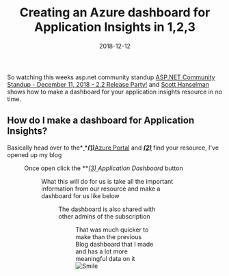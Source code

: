 ﻿---
title: 'Creating an Azure dashboard for Application Insights in 1,2,3'
date: 2018-12-12
tags: ['Azure', 'Monitoring', 'Dashboards', 'Application Insights']
draft: false
summary: 'So watching this weeks asp.net community standup ASP.NET Community Standup - December 11, 2018 - 2.2 Release Party! and Scott Hanselman shows how to make a dashboard for your application insights resource in no time.'
---


So watching this weeks asp.net community standup [ASP.NET Community Standup - December 11, 2018 - 2.2 Release Party!](https://go.beeming.net/2rz4JNy "ASP.NET Community Standup - December 11, 2018 - 2.2 Release Party!") and [Scott Hanselman](https://go.beeming.net/2zW28S9) shows how to make a dashboard for your application insights resource in no time.

## How do I make a dashboard for Application Insights?

Basically head over to the*<u> </u>****<u>(1)</u>***[Azure Portal](https://go.beeming.net/2SGDvjt) and ***<u>(2)</u>*** find your resource, I've opened up my blog

<Figure key="/images/fe2bfec3abb049649e6bc00d464fbe26.png" src="/images/fe2bfec3abb049649e6bc00d464fbe26.png" alt="Application Insights resource in Azure Portal" width="0" height="0" caption="Application Insights resource in Azure Portal" />

Once open click the ***<u>(3) </u>*Application Dashboard** button

<Figure key="/images/15bfc0f3e1824f338feef8a2051f1491.png" src="/images/15bfc0f3e1824f338feef8a2051f1491.png" alt="Application Dashboard button in Application Insights" width="0" height="0" caption="Application Dashboard button in Application Insights" />

What this will do for us is take all the important information from our resource and make a dashboard for us like below

<Figure key="/images/51023df255b443ee937a996ae65fd6d7.png" src="/images/51023df255b443ee937a996ae65fd6d7.png" alt="Azure Dashboard for Application Insights" width="0" height="0" caption="Azure Dashboard for Application Insights" />

The dashboard is also shared with other admins of the subscription

<Figure key="/images/c83b25a7980d4df7a3061cd9c98a8195.png" src="/images/c83b25a7980d4df7a3061cd9c98a8195.png" alt="Shared Azure Dashboard for Application Insights" width="0" height="0" caption="Shared Azure Dashboard for Application Insights" />

That was much quicker to make than the previous Blog dashboard that I made and has a lot more meaningful data on it ![Smile](https://gordonbeeming.com/images/emoticons/smile.svg)

